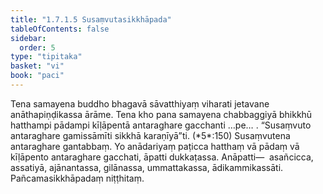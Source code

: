 ```yaml
---
title: "1.7.1.5 Susaṃvutasikkhāpada"
tableOfContents: false
sidebar:
  order: 5
type: "tipitaka"
basket: "vi"
book: "paci"
---
```



<DynamicBreadcrumb />

<Division number="580" book="paci" e="ch" v="2" p="241">

<Paragraph number="1705" book="paci">
Tena samayena buddho bhagavā sāvatthiyaṃ viharati jetavane anāthapiṇḍikassa ārāme. Tena kho pana samayena chabbaggiyā bhikkhū hatthampi pādampi kīḷāpentā antaraghare gacchanti …pe… .
</Paragraph>

<Paragraph number="1706" book="paci">
<Emphasis>“Susaṃvuto antaraghare gamissāmīti sikkhā karaṇīyā”</Emphasis>ti. (*5*:<Emphasis>150</Emphasis>)
</Paragraph>

<Paragraph number="1707" book="paci">
Susaṃvutena antaraghare gantabbaṃ. Yo anādariyaṃ paṭicca hatthaṃ vā pādaṃ vā kīḷāpento antaraghare gacchati, āpatti dukkaṭassa.
</Paragraph>

<Paragraph number="1708" book="paci">
Anāpatti—  asañcicca, assatiyā, ajānantassa, gilānassa, ummattakassa, ādikammikassāti.

</Paragraph>
</Division>

<Paragraph number="1709" type="center" book="paci">
Pañcamasikkhāpadaṃ niṭṭhitaṃ.
</Paragraph>